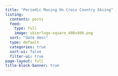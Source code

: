 ```yaml
---
title: "Periodic Musing On Cross Country Skiing"
listing:
  contents: posts
  feed:
    type: full
    image: skierlogo-square_400x400.png
  sort: "date desc"
  type: default
  categories: true
  sort-ui: false
  filter-ui: true
page-layout: full
title-block-banner: true
---
```

